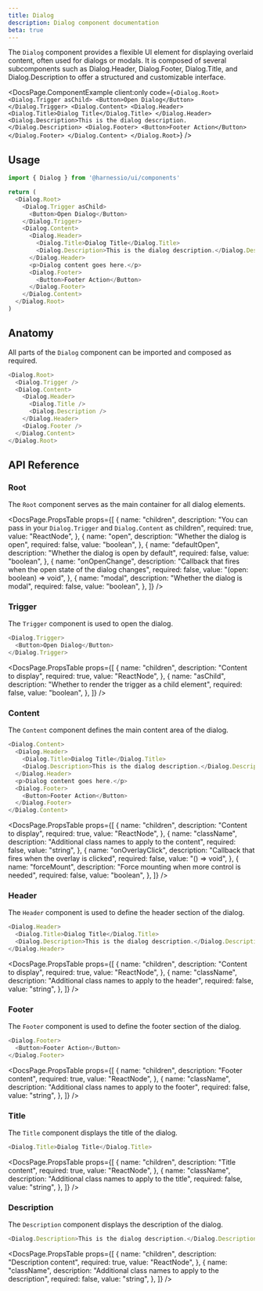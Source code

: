 ```yaml
---
title: Dialog
description: Dialog component documentation
beta: true
---
```


The `Dialog` component provides a flexible UI element for displaying overlaid content, often used for dialogs or modals. It is composed of several subcomponents such as Dialog.Header, Dialog.Footer, Dialog.Title, and Dialog.Description to offer a structured and customizable interface.


<DocsPage.ComponentExample
  client:only
  code={`<Dialog.Root>
  <Dialog.Trigger asChild>
    <Button>Open Dialog</Button>
  </Dialog.Trigger>
  <Dialog.Content>
    <Dialog.Header>
      <Dialog.Title>Dialog Title</Dialog.Title>
    </Dialog.Header>
    <Dialog.Description>This is the dialog description.</Dialog.Description>
    <Dialog.Footer>
      <Button>Footer Action</Button>
    </Dialog.Footer>
  </Dialog.Content>
</Dialog.Root>`}
/>

## Usage

```typescript jsx
import { Dialog } from '@harnessio/ui/components'

return (
  <Dialog.Root>
    <Dialog.Trigger asChild>
      <Button>Open Dialog</Button>
    </Dialog.Trigger>
    <Dialog.Content>
      <Dialog.Header>
        <Dialog.Title>Dialog Title</Dialog.Title>
        <Dialog.Description>This is the dialog description.</Dialog.Description>
      </Dialog.Header>
      <p>Dialog content goes here.</p>
      <Dialog.Footer>
        <Button>Footer Action</Button>
      </Dialog.Footer>
    </Dialog.Content>
  </Dialog.Root>
)
```

## Anatomy

All parts of the `Dialog` component can be imported and composed as required.

```typescript jsx
<Dialog.Root>
  <Dialog.Trigger />
  <Dialog.Content>
    <Dialog.Header>
      <Dialog.Title />
      <Dialog.Description />
    </Dialog.Header>
    <Dialog.Footer />
  </Dialog.Content>
</Dialog.Root>
```

## API Reference

### Root

The `Root` component serves as the main container for all dialog elements.

<DocsPage.PropsTable
  props={[
    {
      name: "children",
      description:
        "You can pass in your `Dialog.Trigger` and `Dialog.Content` as children",
      required: true,
      value: "ReactNode",
    },
    {
      name: "open",
      description: "Whether the dialog is open",
      required: false,
      value: "boolean",
    },
    {
      name: "defaultOpen",
      description: "Whether the dialog is open by default",
      required: false,
      value: "boolean",
    },
    {
      name: "onOpenChange",
      description:
        "Callback that fires when the open state of the dialog changes",
      required: false,
      value: "(open: boolean) => void",
    },
    {
      name: "modal",
      description: "Whether the dialog is modal",
      required: false,
      value: "boolean",
    },
  ]}
/>

### Trigger

The `Trigger` component is used to open the dialog.

```typescript jsx
<Dialog.Trigger>
  <Button>Open Dialog</Button>
</Dialog.Trigger>
```

<DocsPage.PropsTable
  props={[
    {
      name: "children",
      description: "Content to display",
      required: true,
      value: "ReactNode",
    },
    {
      name: "asChild",
      description: "Whether to render the trigger as a child element",
      required: false,
      value: "boolean",
    },
  ]}
/>

### Content

The `Content` component defines the main content area of the dialog.

```typescript jsx
<Dialog.Content>
  <Dialog.Header>
    <Dialog.Title>Dialog Title</Dialog.Title>
    <Dialog.Description>This is the dialog description.</Dialog.Description>
  </Dialog.Header>
  <p>Dialog content goes here.</p>
  <Dialog.Footer>
    <Button>Footer Action</Button>
  </Dialog.Footer>
</Dialog.Content>
```

<DocsPage.PropsTable
  props={[
    {
      name: "children",
      description: "Content to display",
      required: true,
      value: "ReactNode",
    },
    {
      name: "className",
      description: "Additional class names to apply to the content",
      required: false,
      value: "string",
    },
    {
      name: "onOverlayClick",
      description: "Callback that fires when the overlay is clicked",
      required: false,
      value: "() => void",
    },
    {
      name: "forceMount",
      description: "Force mounting when more control is needed",
      required: false,
      value: "boolean",
    },
  ]}
/>

### Header

The `Header` component is used to define the header section of the dialog.

```typescript jsx
<Dialog.Header>
  <Dialog.Title>Dialog Title</Dialog.Title>
  <Dialog.Description>This is the dialog description.</Dialog.Description>
</Dialog.Header>
```

<DocsPage.PropsTable
  props={[
    {
      name: "children",
      description: "Content to display",
      required: true,
      value: "ReactNode",
    },
    {
      name: "className",
      description: "Additional class names to apply to the header",
      required: false,
      value: "string",
    },
  ]}
/>

### Footer

The `Footer` component is used to define the footer section of the dialog.

```typescript jsx
<Dialog.Footer>
  <Button>Footer Action</Button>
</Dialog.Footer>
```

<DocsPage.PropsTable
  props={[
    {
      name: "children",
      description: "Footer content",
      required: true,
      value: "ReactNode",
    },
    {
      name: "className",
      description: "Additional class names to apply to the footer",
      required: false,
      value: "string",
    },
  ]}
/>

### Title

The `Title` component displays the title of the dialog.

```typescript jsx
<Dialog.Title>Dialog Title</Dialog.Title>
```

<DocsPage.PropsTable
  props={[
    {
      name: "children",
      description: "Title content",
      required: true,
      value: "ReactNode",
    },
    {
      name: "className",
      description: "Additional class names to apply to the title",
      required: false,
      value: "string",
    },
  ]}
/>

### Description

The `Description` component displays the description of the dialog.

```typescript jsx
<Dialog.Description>This is the dialog description.</Dialog.Description>
```

<DocsPage.PropsTable
  props={[
    {
      name: "children",
      description: "Description content",
      required: true,
      value: "ReactNode",
    },
    {
      name: "className",
      description: "Additional class names to apply to the description",
      required: false,
      value: "string",
    },
  ]}
/>

